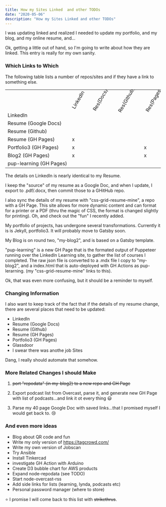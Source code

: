 ```yaml
---
title: How my Sites Linked  and other TODOs
date: "2020-05-06"
description: "How my Sites Linked and other TODOs"
---
```


I was updating linked and realized I needed to update my portfolio, and my blog, and my
online resume, and...

Ok, getting a little out of hand, so I'm going to write about how they are linked.
This entry is really for my own sanity.

### Which Links to Which

The following table lists a number of repos/sites and if they have a link to something else.

<table>
  <tr> 
    <td style="transform: rotate(-60deg); padding: 20px 0px 30px 0px;"> </td>    
    <td style="transform: rotate(-60deg); padding: 20px 0px 30px 0px;">LinkedIn</td>  
    <td style="transform: rotate(-60deg); padding: 20px 0px 30px 0px;">Res(Docs)</td>  
    <td style="transform: rotate(-60deg); padding: 20px 0px 30px 0px;">Res(Github)</td> 
    <td style="transform: rotate(-60deg); padding: 20px 0px 30px 0px;">Res(Pages)</td>  
    <td style="transform: rotate(-60deg); padding: 20px 0px 30px 0px;">Port3</td>  
    <td style="transform: rotate(-60deg); padding: 20px 0px 30px 0px;">Blog2</td>  
    <td style="transform: rotate(-60deg); padding: 20px 0px 30px 0px;">Learning</td>  
  </tr>
  <tr> <td style="white-space: nowrap;">LinkedIn</td>                <td> </td>  <td> </td>  <td> </td>  <td> </td>  <td>x</td>  <td>x</td>  <td> </td>  </tr>
  <tr> <td style="white-space: nowrap;">Resume (Google Docs)</td>    <td> </td>  <td> </td>  <td> </td>  <td> </td>  <td> </td>  <td> </td>  <td> </td>  </tr>
  <tr> <td style="white-space: nowrap;">Resume (Github)</td>         <td> </td>  <td> </td>  <td> </td>  <td> </td>  <td> </td>  <td> </td>  <td> </td>  </tr>
  <tr> <td style="white-space: nowrap;">Resume (GH Pages)</td>       <td>x</td>  <td> </td>  <td> </td>  <td> </td>  <td>x</td>  <td>x</td>  <td>x</td>  </tr>
  <tr> <td style="white-space: nowrap;">Portfolio3 (GH Pages)</td>   <td>x</td>  <td> </td>  <td> </td>  <td>x</td>  <td> </td>  <td>x</td>  <td>x</td>  </tr>
  <tr> <td style="white-space: nowrap;">Blog2 (GH Pages)</td>        <td>x</td>  <td> </td>  <td> </td>  <td>x</td>  <td>x</td>  <td> </td>  <td>x</td>  </tr>
  <tr> <td style="white-space: nowrap;">pup-learning (GH Pages)</td> <td> </td>  <td> </td>  <td> </td>  <td> </td>  <td> </td>  <td> </td>  <td> </td>  </tr>
</table>


The details on LinkedIn is nearly identical to my Resume.

I keep the "source" of my resume as a Google Doc, and when I update, I export to .pdf/.docx, then commit those to a GHitHub repo.

I also sync the details of my resume with "css-grid-resume-mine", a repo with a GH Page.  This site allows for more dynamic content and
can format for a printer or a PDF (thru the magic of CSS, the format is changed slightly for printing).  Oh, and check out
the "fun" I recently added.

My portfolio of projects, has undergone several transformations.  Currently it is is Jekyll, portfolio3.  It will probably move to Gatsby soon.

My Blog is on round two, "my-blog2", and is based on a Gatsby template.

"pup-learning" is a new GH Page that is the formated output of Puppeteer running over the LinkedIn Learning site, to gather the list of courses
I completed.  The raw json file is converted to a .mdx file I copy to "my-blog2", and a index.html that is auto-deployed with GH Actions
as pup-lerarning.  (my "css-grid-resume-mine" links to this).

Ok, that was even more confusing, but it should be a reminder to myself.



### Changing Information

I also want to keep track of the fact that if the details of my resume change, there are several
places that need to be updated:

- LinkedIn
- Resume (Google Docs)
- Resume (Github)
- Resume (GH Pages)
- Portfolio3 (GH Pages)
- Glassdoor
- I swear there was anothe job Sites

Dang, I really should automate that somehow.

### More Related Changes I should Make

1) ~~port "repodata" (in my-blog2) to a new repo and GH Page~~

2) Export podcast list from Overcast, parse it, and generate new GH Page with list of podcasts...and link it ot every thing :smiley:

3) Parse my 40 page Google Doc with saved links...that I promised myself I would get back to. :cry:

### And even more ideas

- Blog about QR code and fun
- Write my only version of https://tagcrowd.com/
- Write my own version of Jobscan
- Try Ansible
- Install Tinkercad
- investigate GH Action with Arduino
- Create D3 bubble chart for AWS products
- Expand node-repodata (see TODO)
- Start node-overcast-rss
- Add side links for lists (learning, lynda, podcasts etc)
- Personal password manager (where to store)


:star: I promise I will come back to this list with ~~strikethrus~~.


